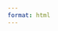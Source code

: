 ```yaml
---
format: html
---
```


::: {.hidden}
$$
\newcommand{\Z}{\mathbb Z}
\newcommand{\Q}{\mathbb Q}
\newcommand{\R}{\mathbb R}
\newcommand{\C}{\mathbb C}
\newcommand{\F}{\mathbb F}
\newcommand{\K}{\mathbb K}
\newcommand{\N}{\mathbb N}
\newcommand{\sym}[1]{\operatorname{Sym}(#1)}
\newcommand{\GLV}[1]{\operatorname{GL}(#1)}
\newcommand{\SLV}[1]{\operatorname{SL}(#1)}
\newcommand{\GL}[2]{\operatorname{GL}(#1,#2)}
\newcommand{\SL}[2]{\operatorname{SL}(#1,#2)}
\newcommand{\lxor}{\dot\lor}
\newcommand{\cond}{\Rightarrow}
\newcommand{\bicond}{\Leftrightarrow}
\newcommand{\mdc}[2]{\operatorname{mdc}(#1,#2)}
\newcommand{\grau}[1]{\operatorname{grau}(#1)}
\newcommand{\real}[1]{\mathfrak R(#1)}
\newcommand{\imag}[1]{\mathfrak I(#1)}
\newcommand{\argz}[1]{\mbox{arg}(#1)}
\DeclareMathOperator{\sen}{sen}
\newcommand{\cis}[1]{\cos #1+i\sen #1}
\newcommand{\E}{\mathbb E}
\newcommand{\aut}[1]{\textrm{Aut}(#1)}
\newcommand{\fix}[1]{\textrm{Fix}(#1)}
\newcommand{\gal}[2]{\textrm{Gal}(#1:#2)}
\newcommand{\overbar}[1]{\mkern 1.5mu\overline{\mkern-1.5mu#1\mkern-1.5mu}\mkern 1.5mu}
$$
:::